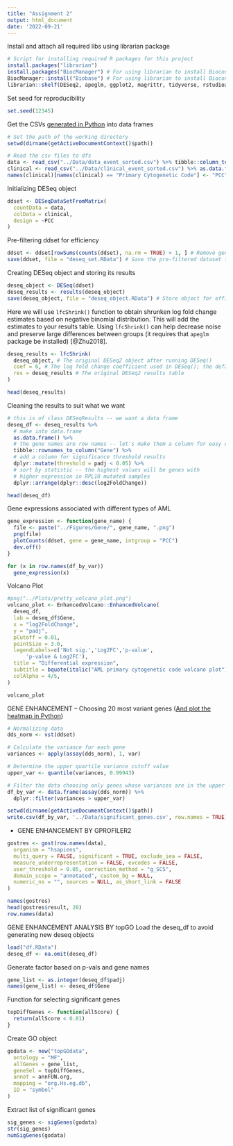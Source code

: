 ```yaml
---
title: "Assignment 2"
output: html_document
date: '2022-09-21'
---
```

Install and attach all required libs using librarian package
```r
# Script for installing required R packages for this project
install.packages("librarian")
install.packages("BiocManager") # For using librarian to install Bioconductor packages
BiocManager::install("Biobase") # For using librarian to install Bioconductor packages
librarian::shelf(DESeq2, apeglm, ggplot2, magrittr, tidyverse, rstudioapi, dplyr, tidyr, EnhancedVolcano, gprofiler2, topGO, org.Hs.eg.db)
```
Set seed for reproducibility
```r
set.seed(12345)
```

Get the CSVs [generated in Python](./Assignment_2.ipynb#export-to-r) into data frames
```r
# Set the path of the working directory
setwd(dirname(getActiveDocumentContext()$path))

# Read the csv files to dfs
data <- read_csv("../Data/data_event_sorted.csv") %>% tibble::column_to_rownames("index")
clinical <- read_csv("../Data/clinical_event_sorted.csv") %>% as.data.frame(clinical)
names(clinical)[names(clinical) == "Primary Cytogenetic Code"] <- "PCC" # Rename PCC column
```

Initializing DESeq object
```r
ddset <- DESeqDataSetFromMatrix(
  countData = data,
  colData = clinical,
  design = ~PCC
)
```

Pre-filtering ddset for efficiency
```r
ddset <- ddset[rowSums(counts(ddset), na.rm = TRUE) > 1, ] # Remove genes w/ low/NA counts
save(ddset, file = "deseq_set.RData") # Save the pre-filtered dataset to use in Assignment 3
```

Creating DESeq object and storing its results
```r
deseq_object <- DESeq(ddset)
deseq_results <- results(deseq_object)
save(deseq_object, file = "deseq_object.RData") # Store object for efficiency
```

Here we will use `lfcShrink()` function to obtain shrunken log fold change estimates based on negative binomial distribution.
This will add the estimates to your results table. 
Using `lfcShrink()` can help decrease noise and preserve large differences between groups (it requires that `apeglm` package be installed) [@Zhu2018].
```r
deseq_results <- lfcShrink(
  deseq_object, # The original DESeq2 object after running DESeq()
  coef = 6, # The log fold change coefficient used in DESeq(); the default is 2.
  res = deseq_results # The original DESeq2 results table
)
```

```r
head(deseq_results)
```


Cleaning the results to suit what we want
```r
# this is of class DESeqResults -- we want a data frame
deseq_df <- deseq_results %>%
  # make into data.frame
  as.data.frame() %>%
  # the gene names are row names -- let's make them a column for easy display
  tibble::rownames_to_column("Gene") %>%
  # add a column for significance threshold results
  dplyr::mutate(threshold = padj < 0.05) %>%
  # sort by statistic -- the highest values will be genes with
  # higher expression in RPL10 mutated samples
  dplyr::arrange(dplyr::desc(log2FoldChange))
```

```r
head(deseq_df)
```

Gene expressions associated with different types of AML
```r
gene_expression <- function(gene_name) {
  file <- paste("../Figures/Gene/", gene_name, ".png")
  png(file)
  plotCounts(ddset, gene = gene_name, intgroup = "PCC")
  dev.off()
}

for (x in row.names(df_by_var))
  gene_expression(x)
```


Volcano Plot
```r
#png("../Plots/pretty_volcano_plot.png")
volcano_plot <- EnhancedVolcano::EnhancedVolcano(
  deseq_df,
  lab = deseq_df$Gene,
  x = "log2FoldChange",
  y = "padj",
  pCutoff = 0.01,
  pointSize = 3.0,
  legendLabels=c('Not sig.','Log2FC','p-value',
      'p-value & Log2FC'),
  title = "Differential expression",
  subtitle = bquote(italic("AML primary cytogenetic code volcano plot")),
  colAlpha = 4/5,
)
```

```r
volcano_plot
```

GENE ENHANCEMENT -- Choosing 20 most variant genes ([And plot the heatmap in Python](./Assignment_2.ipynb#heat-map))
```r
# Normalizing data
dds_norm <- vst(ddset)

# Calculate the variance for each gene
variances <- apply(assay(dds_norm), 1, var)

# Determine the upper quartile variance cutoff value
upper_var <- quantile(variances, 0.99943)

# Filter the data choosing only genes whose variances are in the upper quartile
df_by_var <- data.frame(assay(dds_norm)) %>%
  dplyr::filter(variances > upper_var)
```

```r
setwd(dirname(getActiveDocumentContext()$path))
write.csv(df_by_var, '../Data/significant_genes.csv', row.names = TRUE)
```


- GENE ENHANCEMENT BY GPROFILER2
```r
gostres <- gost(row.names(data),
  organism = "hsapiens",
  multi_query = FALSE, significant = TRUE, exclude_iea = FALSE,
  measure_underrepresentation = FALSE, evcodes = FALSE,
  user_threshold = 0.05, correction_method = "g_SCS",
  domain_scope = "annotated", custom_bg = NULL,
  numeric_ns = "", sources = NULL, as_short_link = FALSE
)
```

```r
names(gostres)
head(gostres$result, 20)
row.names(data)
```

GENE ENHANCEMENT ANALYSIS BY topGO
Load the deseq_df to avoid generating new deseq objects
```r
load("df.RData")
deseq_df <- na.omit(deseq_df)
```
Generate factor based on p-vals and gene names
```r
gene_list <- as.integer(deseq_df$padj)
names(gene_list) <- deseq_df$Gene
```
Function for selecting significant genes
```r
topDiffGenes <- function(allScore) {
  return(allScore < 0.01)
}
```
Create GO object 
```r
godata <- new("topGOdata",
  ontology = "MF",
  allGenes = gene_list,
  geneSel = topDiffGenes,
  annot = annFUN.org,
  mapping = "org.Hs.eg.db",
  ID = "symbol"
)
```
Extract list of significant genes
```r
sig_genes <- sigGenes(godata)
str(sig_genes)
numSigGenes(godata)
```

